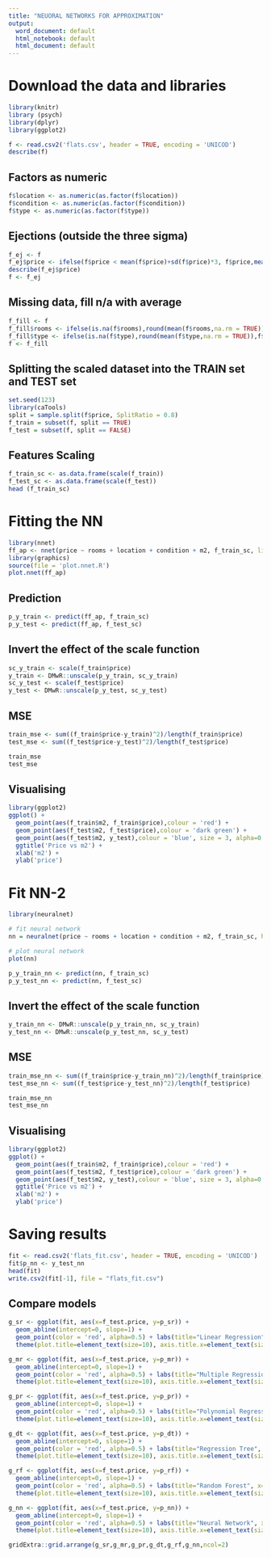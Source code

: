 ---
title: "NEUORAL NETWORKS FOR APPROXIMATION"
output:
  word_document: default
  html_notebook: default
  html_document: default
---

# Download the data and libraries
```{r}
library(knitr)
library (psych)
library(dplyr)
library(ggplot2)

f <- read.csv2('flats.csv', header = TRUE, encoding = 'UNICOD')
describe(f)
```
## Factors as numeric
```{r}
f$location <- as.numeric(as.factor(f$location))
f$condition <- as.numeric(as.factor(f$condition))
f$type <- as.numeric(as.factor(f$type))
```

## Ejections (outside the three sigma)
```{r}
f_ej <- f
f_ej$price <- ifelse(f$price < mean(f$price)+sd(f$price)*3, f$price,mean(f$price)+sd(f$price)*3)
describe(f_ej$price)
f <- f_ej
```

## Missing data, fill n/a with average 
```{r}
f_fill <- f
f_fill$rooms <- ifelse(is.na(f$rooms),round(mean(f$rooms,na.rm = TRUE)),f$rooms)
f_fill$type <- ifelse(is.na(f$type),round(mean(f$type,na.rm = TRUE)),f$type)
f <- f_fill
```

## Splitting the scaled dataset into the TRAIN set and TEST set
```{r}
set.seed(123)
library(caTools)
split = sample.split(f$price, SplitRatio = 0.8)
f_train = subset(f, split == TRUE)
f_test = subset(f, split == FALSE)
```

## Features Scaling
```{r}
f_train_sc <- as.data.frame(scale(f_train))
f_test_sc <- as.data.frame(scale(f_test))
head (f_train_sc)
```
# Fitting the NN
```{r results='hide'}
library(nnet)
ff_ap <- nnet(price ~ rooms + location + condition + m2, f_train_sc, linout = TRUE ,size = 4, maxit = 10000)
library(graphics)
source(file = 'plot.nnet.R')
plot.nnet(ff_ap)
```

## Prediction
```{r}
p_y_train <- predict(ff_ap, f_train_sc)
p_y_test <- predict(ff_ap, f_test_sc)
```

## Invert the effect of the scale function
```{r}
sc_y_train <- scale(f_train$price)
y_train <- DMwR::unscale(p_y_train, sc_y_train)
sc_y_test <- scale(f_test$price)
y_test <- DMwR::unscale(p_y_test, sc_y_test)
```

## MSE
```{r}
train_mse <- sum((f_train$price-y_train)^2)/length(f_train$price)
test_mse <- sum((f_test$price-y_test)^2)/length(f_test$price)

train_mse
test_mse
```

## Visualising
```{r}
library(ggplot2)
ggplot() +
  geom_point(aes(f_train$m2, f_train$price),colour = 'red') +
  geom_point(aes(f_test$m2, f_test$price),colour = 'dark green') +
  geom_point(aes(f_test$m2, y_test),colour = 'blue', size = 3, alpha=0.5) +
  ggtitle('Price vs m2') +
  xlab('m2') +
  ylab('price')
```

# Fit NN-2 
```{r  results='hide'}
library(neuralnet)

# fit neural network
nn = neuralnet(price ~ rooms + location + condition + m2, f_train_sc, hidden = 3, linear.output = T)

# plot neural network
plot(nn)
```

```{r}
p_y_train_nn <- predict(nn, f_train_sc)
p_y_test_nn <- predict(nn, f_test_sc)
```

## Invert the effect of the scale function
```{r}
y_train_nn <- DMwR::unscale(p_y_train_nn, sc_y_train)
y_test_nn <- DMwR::unscale(p_y_test_nn, sc_y_test)
```

## MSE
```{r}
train_mse_nn <- sum((f_train$price-y_train_nn)^2)/length(f_train$price)
test_mse_nn <- sum((f_test$price-y_test_nn)^2)/length(f_test$price)

train_mse_nn
test_mse_nn
```
## Visualising
```{r}
library(ggplot2)
ggplot() +
  geom_point(aes(f_train$m2, f_train$price),colour = 'red') +
  geom_point(aes(f_test$m2, f_test$price),colour = 'dark green') +
  geom_point(aes(f_test$m2, y_test),colour = 'blue', size = 3, alpha=0.5) +
  ggtitle('Price vs m2') +
  xlab('m2') +
  ylab('price')
```

# Saving results
```{r}
fit <- read.csv2('flats_fit.csv', header = TRUE, encoding = 'UNICOD')
fit$p_nn <- y_test_nn
head(fit)
write.csv2(fit[-1], file = "flats_fit.csv")
```

## Compare models
```{r}
g_sr <- ggplot(fit, aes(x=f_test.price, y=p_sr)) + 
  geom_abline(intercept=0, slope=1) +
  geom_point(color = 'red', alpha=0.5) + labs(title="Linear Regression", x="Real Price", y="Predicted Price") + 
  theme(plot.title=element_text(size=10), axis.title.x=element_text(size=7), axis.title.y=element_text(size=7), axis.text.x=element_text(size=5), axis.text.y=element_text(size=5)) + theme(legend.position="none")

g_mr <- ggplot(fit, aes(x=f_test.price, y=p_mr)) + 
  geom_abline(intercept=0, slope=1) +
  geom_point(color = 'red', alpha=0.5) + labs(title="Multiple Regression", x="Real Price", y="Predicted Price") + 
  theme(plot.title=element_text(size=10), axis.title.x=element_text(size=7), axis.title.y=element_text(size=7), axis.text.x=element_text(size=5), axis.text.y=element_text(size=5)) + theme(legend.position="none")

g_pr <- ggplot(fit, aes(x=f_test.price, y=p_pr)) + 
  geom_abline(intercept=0, slope=1) +
  geom_point(color = 'red', alpha=0.5) + labs(title="Polynomial Regression", x="Real Price", y="Predicted Price") + 
  theme(plot.title=element_text(size=10), axis.title.x=element_text(size=7), axis.title.y=element_text(size=7), axis.text.x=element_text(size=5), axis.text.y=element_text(size=5)) + theme(legend.position="none") 

g_dt <- ggplot(fit, aes(x=f_test.price, y=p_dt)) + 
  geom_abline(intercept=0, slope=1) +
  geom_point(color = 'red', alpha=0.5) + labs(title="Regression Tree", x="Real Price", y="Predicted Price") + 
  theme(plot.title=element_text(size=10), axis.title.x=element_text(size=7), axis.title.y=element_text(size=7), axis.text.x=element_text(size=5), axis.text.y=element_text(size=5)) + theme(legend.position="none")

g_rf <- ggplot(fit, aes(x=f_test.price, y=p_rf)) + 
  geom_abline(intercept=0, slope=1) +
  geom_point(color = 'red', alpha=0.5) + labs(title="Random Forest", x="Real Price", y="Predicted Price") + 
  theme(plot.title=element_text(size=10), axis.title.x=element_text(size=7), axis.title.y=element_text(size=7), axis.text.x=element_text(size=5), axis.text.y=element_text(size=5)) + theme(legend.position="none")

g_nn <- ggplot(fit, aes(x=f_test.price, y=p_nn)) + 
  geom_abline(intercept=0, slope=1) +
  geom_point(color = 'red', alpha=0.5) + labs(title="Neural Network", x="Real Price", y="Predicted Price") + 
  theme(plot.title=element_text(size=10), axis.title.x=element_text(size=7), axis.title.y=element_text(size=7), axis.text.x=element_text(size=5), axis.text.y=element_text(size=5)) + theme(legend.position="none")

gridExtra::grid.arrange(g_sr,g_mr,g_pr,g_dt,g_rf,g_nn,ncol=2)
```